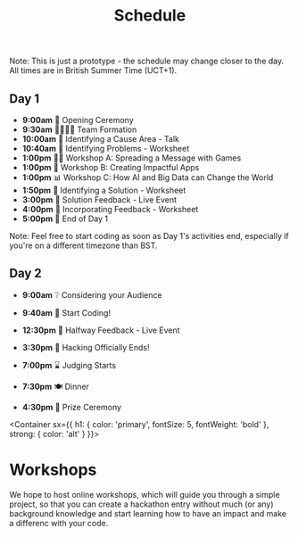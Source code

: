 
<Header sx={{ bg: 'accent' }}>

# Schedule

</Header>
<Container
width="narrow"
sx={{
    p: {
      fontSize: [2, 3, 4],
      color: 'primary',
      mb: [4, 5],
      lineHeight: 1.375,
      letterSpacing: '-.009em',
      textAlign: 'center',
    },
    strong: {
      fontWeight: 'light',
      color: 'primary'
    }
  }}>

Note: This is just a prototype - the schedule may change closer to the day. All times are in British Summer Time (UCT+1).
</Container>

<Schedule>

## Day 1
- **9:00am** 📢 Opening Ceremony
- **9:30am** 👨‍👩‍👧‍👦 Team Formation
- **10:00am** 📍 Identifying a Cause Area - Talk
- **10:40am** 🚨 Identifying Problems - Worksheet
- **1:00pm** 👩‍💻 Workshop A: Spreading a Message with Games
- **1:00pm** 🔰 Workshop B: Creating Impactful Apps
- **1:00pm** 📊 Workshop C: How AI and Big Data can Change the World
- **1:50pm** 🎯 Identifying a Solution - Worksheet
- **3:00pm** 💬 Solution Feedback - Live Event
- **4:00pm** 📝 Incorporating Feedback - Worksheet
- **5:00pm** 🛑 End of Day 1

</Schedule>
<Container
width="narrow"
sx={{
    p: {
      fontSize: [2, 3, 4],
      color: 'primary',
      mb: [4, 5],
      lineHeight: 1.375,
      letterSpacing: '-.009em',
      textAlign: 'center',
    },
    strong: {
      fontWeight: 'light',
      color: 'primary'
    }
  }}>

Note: Feel free to start coding as soon as Day 1's activities end, especially if you're on a different timezone than BST.
</Container>


<Schedule>

## Day 2
- **9:00am** ❔ Considering your Audience
- **9:40am** 👾 Start Coding!
- **12:30pm** 💯 Halfway Feedback - Live Event
- **3:30pm** 🛑 Hacking Officially Ends!
- **7:00pm** ⌛ Judging Starts
- **7:30pm** 🍽️ Dinner

- **4:30pm** 📢 Prize Ceremony

</Schedule>

<Container 
  sx={{
    h1: {
      color: 'primary',
      fontSize: 5,
      fontWeight: 'bold'
    },
    strong: {
      color: 'alt'
    }
  }}>

# Workshops

We hope to host online workshops, which will guide you through a simple project, so that you can create a hackathon entry without much (or any) background knowledge and start learning how to have an impact and make a differenc with your code.



</Container>

